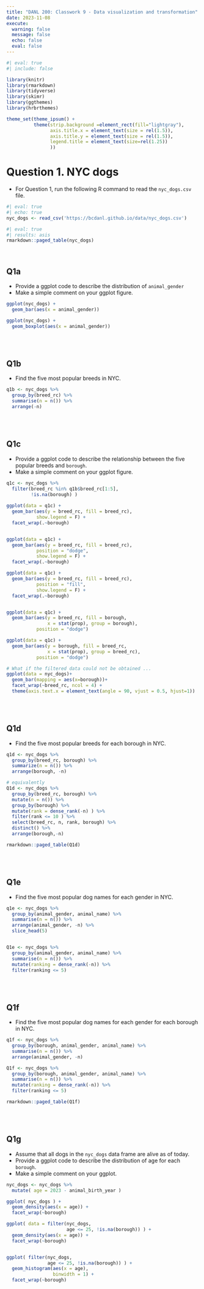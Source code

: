```yaml
---
title: "DANL 200: Classwork 9 - Data visualization and transformation"
date: 2023-11-08
execute: 
  warning: false
  message: false
  echo: false
  eval: false
---
```

```r
#| eval: true
#| include: false

library(knitr)
library(rmarkdown)
library(tidyverse)
library(skimr)
library(ggthemes)
library(hrbrthemes)

theme_set(theme_ipsum() +
          theme(strip.background =element_rect(fill="lightgray"),
                axis.title.x = element_text(size = rel(1.5)),
                axis.title.y = element_text(size = rel(1.5)),
                legend.title = element_text(size=rel(1.25))
                ))
```

# Question 1. NYC dogs

- For Question 1, run the following R command to read the `nyc_dogs.csv` file.

```r
#| eval: true
#| echo: true
nyc_dogs <- read_csv('https://bcdanl.github.io/data/nyc_dogs.csv')
```


```r
#| eval: true
#| results: asis
rmarkdown::paged_table(nyc_dogs) 
```


<br>

## Q1a

- Provide a ggplot code to describe the distribution of `animal_gender`
- Make a simple comment on your ggplot figure.

```r
ggplot(nyc_dogs) +
  geom_bar(aes(x = animal_gender))

ggplot(nyc_dogs) +
  geom_boxplot(aes(x = animal_gender))
```

<!-- -   There are more male dogs than female dogs. -->

<!-- -   There are more male dogs than female dogs in each borough. -->

<br><br>

## Q1b

- Find the five most popular breeds in NYC.

```r
q1b <- nyc_dogs %>% 
  group_by(breed_rc) %>% 
  summarise(n = n()) %>% 
  arrange(-n) 

```

<!-- 1 Unknown 54586 2 Yorkshire Terrier 30379 3 Labrador (or Crossbreed) 28399 4 Shih Tzu 27407 5 Pit Bull (or Mix) 24393 6 Chihuahua 21211 -->

<br><br>

## Q1c

- Provide a ggplot code to describe the relationship between the five popular breeds and `borough`. 
- Make a simple comment on your ggplot figure.

```r
q1c <- nyc_dogs %>% 
  filter(breed_rc %in% q1b$breed_rc[1:5],
         !is.na(borough) ) 
  
ggplot(data = q1c) +
  geom_bar(aes(y = breed_rc, fill = breed_rc),
           show.legend = F) +
  facet_wrap(.~borough)


ggplot(data = q1c) +
  geom_bar(aes(y = breed_rc, fill = breed_rc),
           position = "dodge",
           show.legend = F) +
  facet_wrap(.~borough)

ggplot(data = q1c) +
  geom_bar(aes(y = breed_rc, fill = breed_rc),
           position = "fill",
           show.legend = F) +
  facet_wrap(.~borough)


ggplot(data = q1c) +
  geom_bar(aes(y = breed_rc, fill = borough, 
               x = stat(prop), group = borough), 
           position = "dodge") 

ggplot(data = q1c) +
  geom_bar(aes(y = borough, fill = breed_rc, 
               x = stat(prop), group = breed_rc), 
           position = "dodge")

```

```r
# What if the filtered data could not be obtained ... 
ggplot(data = nyc_dogs)+
  geom_bar(mapping = aes(x=borough))+
  facet_wrap(~breed_rc, ncol = 4) +
  theme(axis.text.x = element_text(angle = 90, vjust = 0.5, hjust=1))  # optional
```

<br><br>

## Q1d

- Find the five most popular breeds for each borough in NYC.

```r
q1d <- nyc_dogs %>% 
  group_by(breed_rc, borough) %>% 
  summarize(n = n()) %>% 
  arrange(borough, -n)

# equivalently
Q1d <- nyc_dogs %>% 
  group_by(breed_rc, borough) %>% 
  mutate(n = n()) %>% 
  group_by(borough) %>% 
  mutate(rank = dense_rank(-n) ) %>% 
  filter(rank <= 10 ) %>% 
  select(breed_rc, n, rank, borough) %>% 
  distinct() %>% 
  arrange(borough,-n)
```

```r
rmarkdown::paged_table(Q1d) 
```

<br><br>

## Q1e

- Find the five most popular dog names for each gender in NYC.

```r
q1e <- nyc_dogs %>% 
  group_by(animal_gender, animal_name) %>% 
  summarise(n = n()) %>% 
  arrange(animal_gender, -n) %>% 
  slice_head(5)


Q1e <- nyc_dogs %>% 
  group_by(animal_gender, animal_name) %>% 
  summarise(n = n()) %>% 
  mutate(ranking = dense_rank(-n)) %>% 
  filter(ranking <= 5)


```

<br><br>

## Q1f

- Find the five most popular dog names for each gender for each borough in NYC.

```r
q1f <- nyc_dogs %>% 
  group_by(borough, animal_gender, animal_name) %>% 
  summarise(n = n()) %>% 
  arrange(animal_gender, -n)

Q1f <- nyc_dogs %>% 
  group_by(borough, animal_gender, animal_name) %>% 
  summarise(n = n()) %>% 
  mutate(ranking = dense_rank(-n)) %>% 
  filter(ranking <= 5)


```

```r
rmarkdown::paged_table(Q1f) 
```

<br><br>

## Q1g

- Assume that all dogs in the `nyc_dogs` data frame are alive as of today.
- Provide a ggplot code to describe the distribution of age for each `borough`.
- Make a simple comment on your ggplot.

```r
nyc_dogs <- nyc_dogs %>% 
  mutate( age = 2023 - animal_birth_year )

ggplot( nyc_dogs ) +
  geom_density(aes(x = age)) + 
  facet_wrap(~borough)

ggplot( data = filter(nyc_dogs, 
                      age <= 25, !is.na(borough)) ) +
  geom_density(aes(x = age)) + 
  facet_wrap(~borough)


ggplot( filter(nyc_dogs, 
               age <= 25, !is.na(borough)) ) +
  geom_histogram(aes(x = age), 
                 binwidth = 1) + 
  facet_wrap(~borough)

```

<!-- Add some comments here .... -->

<br><br><br>
